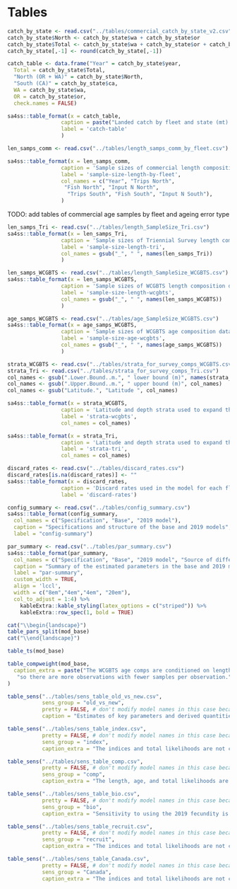 \clearpage
# Tables
<!-- ====================================================================== -->
<!-- data tables -->
<!-- ====================================================================== -->

```r
catch_by_state <- read.csv("../tables/commercial_catch_by_state_v2.csv")
catch_by_state$North <- catch_by_state$wa + catch_by_state$or
catch_by_state$Total <- catch_by_state$wa + catch_by_state$or + catch_by_state$ca
catch_by_state[,-1] <- round(catch_by_state[,-1])

catch_table <- data.frame("Year" = catch_by_state$year,
  Total = catch_by_state$Total,
  "North (OR + WA)" = catch_by_state$North,
  "South (CA)" = catch_by_state$ca,
  WA = catch_by_state$wa, 
  OR = catch_by_state$or,
  check.names = FALSE)

sa4ss::table_format(x = catch_table,
                 caption = paste("Landed catch by fleet and state (mt)."),
                 label = 'catch-table'
                 )
```

```r
len_samps_comm <- read.csv("../tables/length_samps_comm_by_fleet.csv")

sa4ss::table_format(x = len_samps_comm,
                 caption = 'Sample sizes of commercial length composition data by fleet.',
                 label = 'sample-size-length-by-fleet',
                 col_names = c("Year", "Trips North",
                  "Fish North", "Input N North",
                   "Trips South", "Fish South", "Input N South"),
                 )

```
TODO: add tables of commercial age samples by fleet and ageing error type

\clearpage

```r
len_samps_Tri <- read.csv("../tables/length_SampleSize_Tri.csv")
sa4ss::table_format(x = len_samps_Tri,
                 caption = 'Sample sizes of Triennial Survey length composition data.',
                 label = 'sample-size-length-tri',
                 col_names = gsub("_", " ", names(len_samps_Tri))
                 )

len_samps_WCGBTS <- read.csv("../tables/length_SampleSize_WCGBTS.csv")
sa4ss::table_format(x = len_samps_WCGBTS,
                 caption = 'Sample sizes of WCGBTS length composition data.',
                 label = 'sample-size-length-wcgbts',
                 col_names = gsub("_", " ", names(len_samps_WCGBTS))
                 )

age_samps_WCGBTS <- read.csv("../tables/age_SampleSize_WCGBTS.csv")
sa4ss::table_format(x = age_samps_WCGBTS,
                 caption = 'Sample sizes of WCGBTS age composition data.',
                 label = 'sample-size-age-wcgbts',
                 col_names = gsub("_", " ", names(age_samps_WCGBTS))
                 )

```

```r
strata_WCGBTS <- read.csv("../tables/strata_for_survey_comps_WCGBTS.csv")
strata_Tri <- read.csv("../tables/strata_for_survey_comps_Tri.csv")
col_names <- gsub(".Lower.Bound..m.", " lower bound (m)", names(strata_WCGBTS))
col_names <- gsub(".Upper.Bound..m.", " upper bound (m)", col_names)
col_names <- gsub("Latitude.", "Latitude ", col_names)

sa4ss::table_format(x = strata_WCGBTS,
                 caption = 'Latitude and depth strata used to expand the composition data for the WCGBTS.',
                 label = 'strata-wcgbts',
                 col_names = col_names)

sa4ss::table_format(x = strata_Tri,
                 caption = 'Latitude and depth strata used to expand the composition data for the Triennial Survey.',
                 label = 'strata-tri',
                 col_names = col_names)
```

```r
discard_rates <- read.csv("../tables/discard_rates.csv")
discard_rates[is.na(discard_rates)] <- ""
sa4ss::table_format(x = discard_rates,
                 caption = 'Discard rates used in the model for each fleet.',
                 label = 'discard-rates')
```


\clearpage

<!-- ====================================================================== -->
<!-- model tables -->
<!-- ====================================================================== -->
```r
config_summary <- read.csv("../tables/config_summary.csv")
sa4ss::table_format(config_summary,
  col_names = c("Specification", "Base", "2019 model"),
  caption = "Specifications and structure of the base and 2019 models",
  label = "config-summary")
```
\clearpage
```r
par_summary <- read.csv("../tables/par_summary.csv")
sa4ss::table_format(par_summary,
  col_names = c("Specification", "Base", "2019 model", "Source of difference"),
  caption = "Summary of the estimated parameters in the base and 2019 models",
  label = "par-summary",
  custom_width = TRUE,
  align = 'lccl',
  width = c("8em","4em","4em", "20em"),
  col_to_adjust = 1:4) %>% 
    kableExtra::kable_styling(latex_options = c("striped")) %>%
    kableExtra::row_spec(1, bold = TRUE)

cat("\\begin{landscape}")
table_pars_split(mod_base)
cat("\\end{landscape}")
```

```r
table_ts(mod_base)
```

```r
table_compweight(mod_base, 
  caption_extra = paste("The WCGBTS age comps are conditioned on length,",
   "so there are more observations with fewer samples per observation.")
)
```


```r
table_sens("../tables/sens_table_old_vs_new.csv",
	       sens_group = "old_vs_new",
           pretty = FALSE, # don't modify model names in this case because they are already OK
           caption = "Estimates of key parameters and derived quantities compared between the base model and the 2019 assessment.")
```
\clearpage

```r
table_sens("../tables/sens_table_index.csv",
           pretty = FALSE, # don't modify model names in this case because they are already OK
	       sens_group = "index",
           caption_extra = "The indices and total likelihoods are not comparable for the models that add or subtract data (2004 triennial and fishery CPUE).")
```       
\clearpage

```r
table_sens("../tables/sens_table_comp.csv",
           pretty = FALSE, # don't modify model names in this case because they are already OK
	       sens_group = "comp",
           caption_extra = "The length, age, and total likelihoods are not comparable across models due to differences in weighting.")
```           
\clearpage

```r
table_sens("../tables/sens_table_bio.csv",
           pretty = FALSE, # don't modify model names in this case because they are already OK
	       sens_group = "bio",
           caption_extra = "Sensitivity to using the 2019 fecundity is represented in the bridging analysis.")
```           
\clearpage

```r
table_sens("../tables/sens_table_recruit.csv",
           pretty = FALSE, # don't modify model names in this case because they are already OK
	       sens_group = "recruit",
           caption_extra = "The indices and total likelihoods are not comparable for the environmental index model due to the additional data.")
```           
\clearpage

```r
table_sens("../tables/sens_table_Canada.csv",
           pretty = FALSE, # don't modify model names in this case because they are already OK
	       sens_group = "Canada",
           caption_extra = "The indices and total likelihoods are not comparable for the models that include the Canadian index.")
```           
\clearpage
